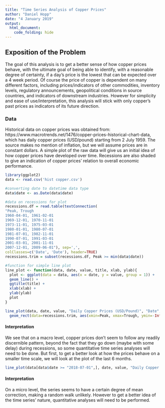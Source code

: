 ---
title: "Time Series Analysis of Copper Prices"
author: "Daniel Hopp"
date: "4 January 2019"
output:
  html_document:
    code_folding: hide
---

## Exposition of the Problem

The goal of this analysis is to get a better sense of how copper prices behave, with the ultimate goal of being able to identify, with a reasonable degree of certainty, if a day's price is the lowest that can be expected over a 4 week period.  Of course the price of copper is dependent on many different factors, including prices/indicators of other commodities, inventory levels, regulatory announcements, geopolitical conditions in source countries, and indicators of downstream industries.  However for simplicity and ease of use/interpretation, this analysis will stick with only copper's past prices as indicators of its future direction.

### Data

Historical data on copper prices was obtained from: https://www.macrotrends.net/1476/copper-prices-historical-chart-data, which has daily copper prices (USD/pound) starting from 2 July 1959. The source makes no mention of inflation, but we will assume prices are in constant dollars. A simple plot of the raw data will give us an initial idea of how copper prices have developed over time. Recessions are also shaded to give an indication of copper prices' relation to overall economic performance.

```{r eval = T}
library(ggplot2)
data <- read.csv('hist copper.csv')

#converting date to datetime data type
data$date <- as.Date(data$date)

#data on recessions for plot
recessions.df = read.table(textConnection(
"Peak, Trough
1960-04-01, 1961-02-01
1969-12-01, 1970-11-01
1973-11-01, 1975-03-01
1980-01-01, 1980-07-01
1981-07-01, 1982-11-01
1990-07-01, 1991-03-01
2001-03-01, 2001-11-01
2007-12-01, 2009-06-01"), sep=',',
colClasses=c('Date', 'Date'), header=TRUE)
recessions.trim = subset(recessions.df, Peak >= min(data$date))

#function for simple line plot
line_plot <- function(data, date, value, title, xlab, ylab){
  plot <- ggplot(data = data, aes(x = date, y = value, group = 1)) + 
  geom_line() +
  ggtitle(title) +
  xlab(xlab) + 
  ylab(ylab)
  plot
}

line_plot(data, date, value, "Daily Copper Prices (USD/Pound)", "Date", "USD/Pound") +
  geom_rect(data=recessions.trim, aes(xmin=Peak, xmax=Trough, ymin=-Inf, ymax=+Inf), alpha=0.2, inherit.aes = FALSE)
```

#### Interpretation
We see that on a macro level, copper prices don't seem to follow any readily discernible pattern, beyond the fact that they go down (maybe with some delay) during recessions, so some quantitative time series analyses will need to be done.  But first, to get a better look at how the prices behave on a smaller time scale, we will look at the plot of the last 6 months.

```{r eval = T}
line_plot(data[data$date >= "2018-07-01",], date, value, "Daily Copper Prices (USD/Pound)", "Date", "USD/Pound")
```

#### Interpretation
On a micro level, the series seems to have a certain degree of mean correction, making a random walk unlikely. However to get a better idea of the time series' nature, quantitative analyses will need to be performed.